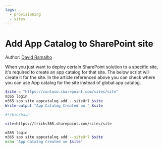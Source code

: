 ```yaml
---
tags:
  - provisioning
  - sites
---
```



# Add App Catalog to SharePoint site

Author: [David Ramalho](https://sharepoint-tricks.com/tenant-app-catalog-vs-site-collection-app-catalog/)

When you just want to deploy certain SharePoint solution to a specific site, it's required to create an app catalog for that site. The below script will create it for the site. In the article referenced above you can check where you can use App catalog for the site instead of global app catalog.

<Tabs>
  <TabItem value="PowerShell">

  ```powershell
  $site = "https://contoso.sharepoint.com/sites/site"
  m365 login
  m365 spo site appcatalog add --siteUrl $site
  Write-output "App Catalog Created on " $site
  ```

  </TabItem>
  <TabItem value="Bash">

  ```bash
  #!/bin/bash

  site=https://tricks365.sharepoint.com/sites/site

  m365 login
  m365 spo site appcatalog add --siteUrl $site
  echo "App Catalog Created on $site"
  ```

  </TabItem>
</Tabs>

